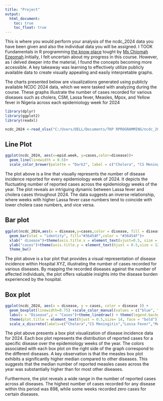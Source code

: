 ---
title: "Project"
output: 
  html_document:
    toc: true
    toc_float: true
---

This is where you would perform your analysis of the ncdc_2024 data you have been given and also the individual data you will be assigned.
I TOOK 
Fundamentals in R programming [the know place](https://the knowplace.github.io) tought by [Ms Chiomah Ezeomah](https://chiomaezeomah.github.io).Initially, I felt uncertain about my progress in this course. However, as I delved deeper into the material, I found the concepts becoming more accessible. A key takeaway was learning to effectively utilize publicly available data to create visually appealing and easily interpretable graphs.

The charts presented below are visualizations generated using publicly available NCDC 2024 data, which we were tasked with analyzing during the course. These graphs illustrate the number of cases recorded for various diseases such as cholera, CSM, Lassa fever, Measles, Mpox, and Yellow fever in Nigeria across each epidemiology week for 2024 

```{r,include=FALSE}
library(dplyr)
library(ggplot2)
library(readxl)
```

```{r,include=FALSE}
ncdc_2024 <-read_xlsx("C:/Users/DELL/Documents/TKP RPROGRAMMING/ncdc_2024.xlsx")
```

## Line Plot
```{r,echo=FALSE}
ggplot(ncdc_2024, aes(x=epid.week, y=cases,color=disease))+
  geom_line(linewidth = 0.5)+
  scale_color_brewer(palette = "Dark2", label = c("Cholera", "CS Meningitis","Lassa Fever","Measles","Mpox","Yellow Fever"))+theme_bw()
```

The plot above is a line that visually represents the number of disease incidence reported for every epidemiology week of 2024. It depicts the fluctuating number of reported cases across the epidemiology weeks of the year. The plot reveals an intriguing dynamic between Lassa fever and cholera cases throughout 2024. The data suggests an inverse relationship, where weeks with higher Lassa fever case numbers tend to coincide with lower cholera case numbers, and vice versa.


## Bar plot
```{r,echo=FALSE}
ggplot(ncdc_2024,aes(x = disease,y=cases,color = disease, fill = disease))+
  geom_bar(stat = "identity", fill="#36454F",color = "#36454F")+
  xlab(" disease")+theme(axis.title.x = element_text(vjust=0.5, size = 12,face = "bold") )+
  ylab("cases")+theme(axis.title.y = element_text(hjust = 0.5,size = 12,face = "bold"))+ theme(plot.title = element_text(size = 14,hjust = 0.5, face="bold"))+
  theme_bw()
```

The plot above is a bar plot that provides a visual representation of disease incidence within Hospital XYZ, illustrating the number of cases recorded for various diseases. By mapping the recorded diseases against the number of affected individuals, the plot offers valuable insights into the disease burden experienced by the hospital.

## Box plot
```{r,echo=FALSE}
ggplot(ncdc_2024, aes(x = disease, y = cases, color = disease )) +
  geom_boxplot(linewidth=0.75) +scale_color_manual(values = c("blue", "cyan", "pink", "violet","grey","yellow"), labels=c("Cholera","CS Meningitis","Lassa Fever","Measles","Mpox","Yellow Fever"))+
  labs(x = "Disease",y = "Cases")+theme_linedraw() + theme(legend.background = element_rect(color = "black"))+
  theme(plot.title = element_text(hjust = 0.5,size= 14, face = "bold"))+
  scale_x_discrete(labels=c("Cholera","CS Meningitis","Lassa Fever","Measles","Mpox","Yellow Fever"))+theme_bw()

```

The plot above presents a box plot visualization of disease incidence data for 2024. Each box plot represents the distribution of reported cases for a specific disease over the epidemiology weeks of the year. The colors associated with each box plot on the right side of the graph correspond to the different diseases. A key observation is that the measles box plot exhibits a significantly higher median compared to other diseases. This suggests that the median number of reported measles cases across the year was substantially higher than for most other diseases.


Furthermore, the plot reveals a wide range in the number of reported cases across all diseases. The highest number of cases recorded for any disease within this period was 898, while some weeks recorded zero cases for certain diseases.
